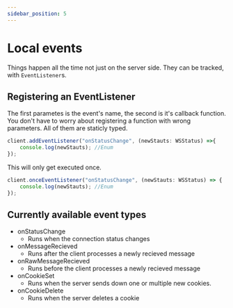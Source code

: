 ```yaml
---
sidebar_position: 5
---
```



# Local events
Things happen all the time not just on the server side. They can be tracked, with `EventListener`s.

## Registering an EventListener
The first parametes is the event's name, the second is it's callback function. You don't have to worry about registering a function with wrong parameters. All of them are staticly typed.
```ts
client.addEventListener("onStatusChange", (newStauts: WSStatus) =>{
    console.log(newStauts); //Enum
});
```

<OR />

This will only get executed once.
```ts
client.onceEventListener("onStatusChange", (newStauts: WSStatus) => {
    console.log(newStauts); //Enum
});
```


## Currently available event types

- onStatusChange
  - Runs when the connection status changes
- onMessageRecieved
  - Runs after the client processes a newly recieved message
- onRawMessageRecieved
  - Runs before the client processes a newly recieved message
- onCookieSet
  - Runs when the server sends down one or multiple new cookies.
- onCookieDelete
  - Runs when the server deletes a cookie
